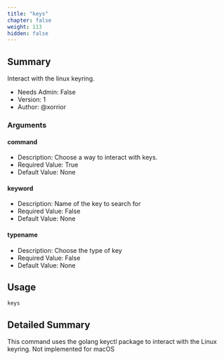 ```yaml
---
title: "keys"
chapter: false
weight: 113
hidden: false
---
```


## Summary
Interact with the linux keyring.

  
- Needs Admin: False  
- Version: 1  
- Author: @xorrior  

### Arguments

#### command

- Description: Choose a way to interact with keys.  
- Required Value: True  
- Default Value: None  

#### keyword

- Description: Name of the key to search for  
- Required Value: False  
- Default Value: None  

#### typename

- Description: Choose the type of key  
- Required Value: False  
- Default Value: None  

## Usage

```
keys
```


## Detailed Summary

This command uses the golang keyctl package to interact with the Linux keyring. Not implemented for macOS